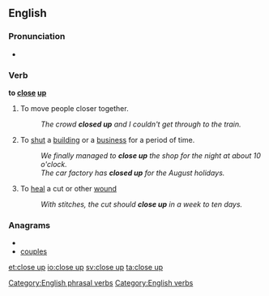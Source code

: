 {{also|close-up}}
==English==

===Pronunciation===
* {{IPA|/kləʊzˈʌp/}}

===Verb===
'''to [[close]] [[up]]'''

# To move people closer together.
#: ''The crowd '''closed up''' and I couldn't get through to the train.''
# To [[shut]] a [[building]] or a [[business]] for a period of time.
#: ''We finally managed to '''close up''' the shop for the night at about 10 o'clock.''
#: ''The car factory has '''closed up''' for the August holidays.''
# To [[heal]] a cut or other [[wound]]
#: ''With stitches, the cut should '''close up''' in a week to ten days.''

===Anagrams===
* {{alphagram|celopsu}}
* [[couples#English|couples]]

[[Category:English phrasal verbs]]
[[Category:English verbs]]

[[et:close up]]
[[io:close up]]
[[sv:close up]]
[[ta:close up]]